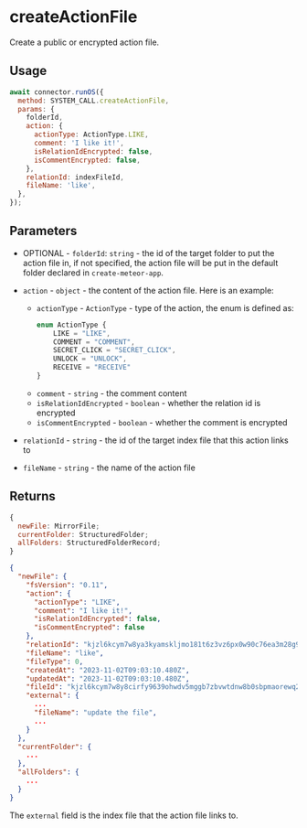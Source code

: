
# createActionFile

Create a public or encrypted action file.

## Usage

```js
await connector.runOS({
  method: SYSTEM_CALL.createActionFile,
  params: {
    folderId,
    action: {
      actionType: ActionType.LIKE,
      comment: 'I like it!',
      isRelationIdEncrypted: false,
      isCommentEncrypted: false,
    },
    relationId: indexFileId,
    fileName: 'like',
  },
});
```

## Parameters

- OPTIONAL - `folderId`: `string` - the id of the target folder to put the action file in, if not specified, the action file will be put in the default folder declared in `create-meteor-app`.
- `action` - `object` - the content of the action file. Here is an example:

  - `actionType` - `ActionType` - type of the action, the enum is defined as:
    ```js
    enum ActionType {
        LIKE = "LIKE",
        COMMENT = "COMMENT",
        SECRET_CLICK = "SECRET_CLICK",
        UNLOCK = "UNLOCK",
        RECEIVE = "RECEIVE"
    }
    ```
  - `comment` - `string` - the comment content
  - `isRelationIdEncrypted` - `boolean` - whether the relation id is encrypted
  - `isCommentEncrypted` - `boolean` - whether the comment is encrypted

- `relationId` - `string` - the id of the target index file that this action links to
- `fileName` - `string` - the name of the action file

## Returns

```js
{
  newFile: MirrorFile;
  currentFolder: StructuredFolder;
  allFolders: StructuredFolderRecord;
}
```

```json
{
  "newFile": {
    "fsVersion": "0.11",
    "action": {
      "actionType": "LIKE",
      "comment": "I like it!",
      "isRelationIdEncrypted": false,
      "isCommentEncrypted": false
    },
    "relationId": "kjzl6kcym7w8ya3kyamskljmo181t6z3vz6px0w90c76ea3m28g994t58341ijt",
    "fileName": "like",
    "fileType": 0,
    "createdAt": "2023-11-02T09:03:10.480Z",
    "updatedAt": "2023-11-02T09:03:10.480Z",
    "fileId": "kjzl6kcym7w8y8cirfy9639ohwdv5mggb7zbvwtdnw8b0sbpmaorewq2ibasdm2",
    "external": {
      ...
      "fileName": "update the file",
      ...
    }
  },
  "currentFolder": {
    ...
  },
  "allFolders": {
    ...
  }
}
```

The `external` field is the index file that the action file links to.
